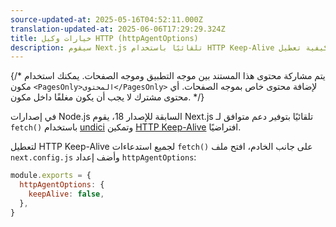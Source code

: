 ```yaml
---
source-updated-at: 2025-05-16T04:52:11.000Z
translation-updated-at: 2025-06-06T17:29:29.324Z
title: خيارات وكيل HTTP (httpAgentOptions)
description: سيقوم Next.js تلقائيًا باستخدام HTTP Keep-Alive افتراضيًا. تعلم المزيد حول كيفية تعطيل HTTP Keep-Alive هنا.
---
```


{/* يتم مشاركة محتوى هذا المستند بين موجه التطبيق وموجه الصفحات. يمكنك استخدام مكون `<PagesOnly>المحتوى</PagesOnly>` لإضافة محتوى خاص بموجه الصفحات. أي محتوى مشترك لا يجب أن يكون مغلفًا داخل مكون. */}

في إصدارات Node.js السابقة للإصدار 18، يقوم Next.js تلقائيًا بتوفير دعم متوافق لـ `fetch()` باستخدام [undici](/docs/architecture/supported-browsers#polyfills) وتمكين [HTTP Keep-Alive](https://developer.mozilla.org/docs/Web/HTTP/Headers/Keep-Alive) افتراضيًا.

لتعطيل HTTP Keep-Alive لجميع استدعاءات `fetch()` على جانب الخادم، افتح ملف `next.config.js` وأضف إعداد `httpAgentOptions`:

```js filename="next.config.js"
module.exports = {
  httpAgentOptions: {
    keepAlive: false,
  },
}
```